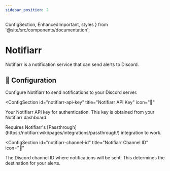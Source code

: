 ```yaml
---
sidebar_position: 2
---
```


  ConfigSection, 
  EnhancedImportant,
  styles 
} from '@site/src/components/documentation';

# Notifiarr

Notifiarr is a notification service that can send alerts to Discord.

<div className={styles.documentationPage}>

<div className={styles.section}>

<h2 className={styles.sectionTitle}>
  <span className={styles.sectionIcon}>🚀</span>
  Configuration
</h2>

<p className={styles.sectionDescription}>
  Configure Notifiarr to send notifications to your Discord server.
</p>

<ConfigSection
  id="notifiarr-api-key"
  title="Notifiarr API Key"
  icon="🔑"
>

Your Notifiarr API key for authentication. This key is obtained from your Notifiarr dashboard.

<EnhancedImportant>
Requires Notifiarr's [Passthrough](https://notifiarr.wiki/pages/integrations/passthrough/) integration to work.
</EnhancedImportant>

</ConfigSection>

<ConfigSection
  id="notifiarr-channel-id"
  title="Notifiarr Channel ID"
  icon="💬"
>

The Discord channel ID where notifications will be sent. This determines the destination for your alerts.

</ConfigSection>

</div>

</div>